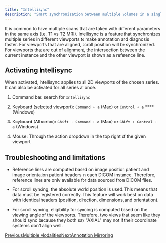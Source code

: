 ```yaml
---
title: "Intellisync"
description: "Smart synchronization between multiple volumes in a single study."
---
```


It is common to have multiple scans that are taken with different parameters in the same axis (i.e. T1 vs T2 MRI). Intellisync is a feature that synchronizes multiple series in different viewports to make annotation and diagnosis faster. For viewports that are aligned, scroll position will be synchronized. For viewports that are out of alignment, the intersection between the current instance and the other viewport is shown as a reference line.

## Activating Intellisync

When activated, intellisync applies to all 2D viewports of the chosen series. It can also be activated for all series at once.

1. Command bar: search for `Intellisync`

2. Keyboard (selected viewport): `Command + a` (Mac) or `Control + a`  ****(Windows)

3. Keyboard (All series): `Shift + Command + a` (Mac) or `Shift + Control + a` (Windows)

4. Mouse: Through the action dropdown in the top right of the given viewport

<Frame caption="Intellisync with orthogonal imaging axis" />

<Frame caption="Intellisync with label mirroring and weighted MRIs" />

## Troubleshooting and limitations

* Reference lines are computed based on image position patient and image orientation patient headers in each DICOM instance. Therefore, reference lines are only available for data sourced from DICOM files.

* For scroll syncing, the absolute world position is used. This means that data must be registered correctly. This feature will work best on data with identical headers (position, direction, dimensions, and orientation).

* For scroll syncing, eligibility for syncing is computed based on the viewing angle of the viewports. Therefore, two views that seem like they should sync because they both say "AXIAL" may not if their coordinate systems don't align well.

[PreviousMultiple Modalities](/annotation-and-viewer/viewer-basics/multiple-modalities)[NextAnnotation Mirroring](/annotation-and-viewer/viewer-basics/annotation-mirroring)
